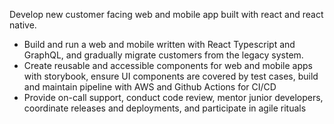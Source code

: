 Develop new customer facing web and mobile app built with react and react native.

- Build and run a web and mobile written with React Typescript and GraphQL, and gradually migrate
  customers from the legacy system.
- Create reusable and accessible components for web and mobile apps with storybook,
  ensure UI components are covered by test cases, build and maintain pipeline with AWS and Github Actions for
  CI/CD
- Provide on-call support, conduct code review, mentor junior developers, coordinate releases and deployments, and participate in agile rituals

